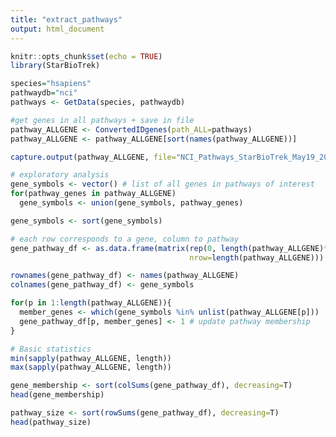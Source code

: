 ```yaml
---
title: "extract_pathways"
output: html_document
---
```


```r
knitr::opts_chunk$set(echo = TRUE)
library(StarBioTrek)
```

```r
species="hsapiens"
pathwaydb="nci"
pathways <- GetData(species, pathwaydb)

#get genes in all pathways + save in file
pathway_ALLGENE <- ConvertedIDgenes(path_ALL=pathways)
pathway_ALLGENE <- pathway_ALLGENE[sort(names(pathway_ALLGENE))]

capture.output(pathway_ALLGENE, file="NCI_Pathways_StarBioTrek_May19_2019.txt")
```

```r
# exploratory analysis
gene_symbols <- vector() # list of all genes in pathways of interest
for(pathway_genes in pathway_ALLGENE)
  gene_symbols <- union(gene_symbols, pathway_genes)

gene_symbols <- sort(gene_symbols)

# each row corresponds to a gene, column to pathway
gene_pathway_df <- as.data.frame(matrix(rep(0, length(pathway_ALLGENE)*length(gene_symbols)), 
                                        nrow=length(pathway_ALLGENE)))

rownames(gene_pathway_df) <- names(pathway_ALLGENE)
colnames(gene_pathway_df) <- gene_symbols

for(p in 1:length(pathway_ALLGENE)){
  member_genes <- which(gene_symbols %in% unlist(pathway_ALLGENE[p]))
  gene_pathway_df[p, member_genes] <- 1 # update pathway membership
}
```

```r
# Basic statistics
min(sapply(pathway_ALLGENE, length))
max(sapply(pathway_ALLGENE, length))

gene_membership <- sort(colSums(gene_pathway_df), decreasing=T)
head(gene_membership)

pathway_size <- sort(rowSums(gene_pathway_df), decreasing=T)
head(pathway_size)
```